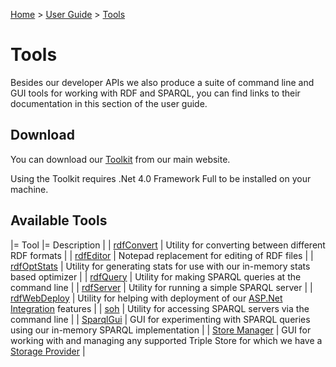 [[Home]] > [[User Guide]] > [[UserGuide/Tools|Tools]]

= Tools =

Besides our developer APIs we also produce a suite of command line and GUI tools for working with RDF and SPARQL, you can find links to their documentation in this section of the user guide.

== Download ==

You can download our [[http://www.dotnetrdf.org?content.asp?pageID=Download%20dotNetRDF%20Toolkit%20for%20Windows|Toolkit]] from our main website.

Using the Toolkit requires .Net 4.0 Framework Full to be installed on your machine.

== Available Tools ==

|= Tool |= Description |
| [[UserGuide/Tools/rdfConvert|rdfConvert]] | Utility for converting between different RDF formats |
| [[UserGuide/Tools/rdfEditor|rdfEditor]] | Notepad replacement for editing of RDF files |
| [[UserGuide/Tools/rdfOptStats|rdfOptStats]] | Utility for generating stats for use with our in-memory stats based optimizer |
| [[UserGuide/Tools/rdfQuery|rdfQuery]] | Utility for making SPARQL queries at the command line |
| [[UserGuide/Tools/rdfServer|rdfServer]] | Utility for running a simple SPARQL server |
| [[UserGuide/Tools/rdfWebDeploy|rdfWebDeploy]] | Utility for helping with deployment of our [[UserGuide/ASP.Net Integration|ASP.Net Integration]] features |
| [[UserGuide/Tools/soh|soh]] | Utility for accessing SPARQL servers via the command line |
| [[UserGuide/Tools/SparqlGui|SparqlGui]] | GUI for experimenting with SPARQL queries using our in-memory SPARQL implementation |
| [[UserGuide/Tools/Store Manager|Store Manager]] | GUI for working with and managing any supported Triple Store for which we have a [[UserGuide/Storage/Providers|Storage Provider]] |
